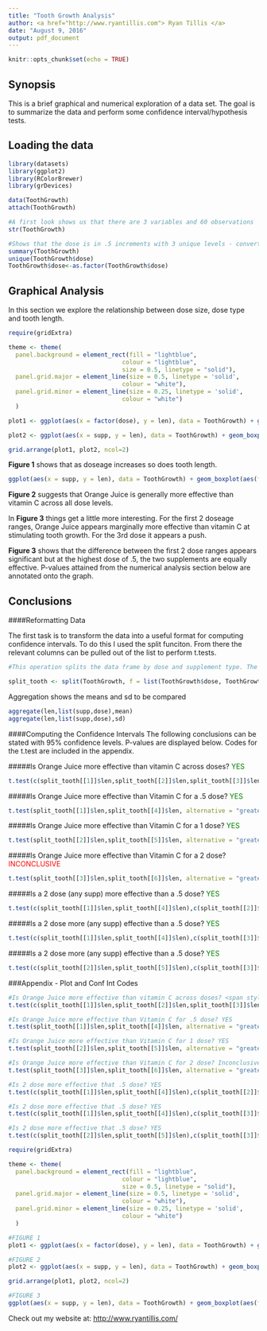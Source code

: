 ```yaml
---
title: "Tooth Growth Analysis"
author: <a href="http://www.ryantillis.com"> Ryan Tillis </a>
date: "August 9, 2016"
output: pdf_document
---
```


```r
knitr::opts_chunk$set(echo = TRUE)
```

## Synopsis

This is a brief graphical and numerical exploration of a data set. The goal is to summarize the data and perform some confidence interval/hypothesis tests.

## Loading the data

```r
library(datasets)
library(ggplot2)
library(RColorBrewer)
library(grDevices)

data(ToothGrowth)
attach(ToothGrowth)

#A first look shows us that there are 3 variables and 60 observations
str(ToothGrowth)

#Shows that the dose is in .5 increments with 3 unique levels - converted to factors
summary(ToothGrowth)
unique(ToothGrowth$dose)
ToothGrowth$dose<-as.factor(ToothGrowth$dose)

```

## Graphical Analysis

In this section we explore the relationship between dose size, dose type and tooth length.

```r
require(gridExtra)

theme <- theme(
  panel.background = element_rect(fill = "lightblue",
                                colour = "lightblue",
                                size = 0.5, linetype = "solid"),
  panel.grid.major = element_line(size = 0.5, linetype = 'solid',
                                colour = "white"), 
  panel.grid.minor = element_line(size = 0.25, linetype = 'solid',
                                colour = "white")
  ) 

plot1 <- ggplot(aes(x = factor(dose), y = len), data = ToothGrowth) + geom_boxplot(aes(fill = factor(dose))) + theme + scale_fill_brewer(palette="PuBu") + labs(title = "Figure 1")

plot2 <- ggplot(aes(x = supp, y = len), data = ToothGrowth) + geom_boxplot(aes(fill = supp)) + theme + scale_fill_brewer(palette="YlOrRd") + labs(title = "Figure 2")

grid.arrange(plot1, plot2, ncol=2)
```

**Figure 1** shows that as doseage increases so does tooth length.

```r
ggplot(aes(x = supp, y = len), data = ToothGrowth) + geom_boxplot(aes(fill = supp)) + facet_wrap(~ dose) + theme + scale_fill_brewer(palette="YlOrRd")+ labs(title = "Figure 3") + annotate("text", x = 1.5, y = 2, label = c("p = .03","p = .0005","p = .5"))
```

**Figure 2** suggests that Orange Juice is generally more effective than vitamin C across all dose levels.  

In **Figure 3** things get a little more interesting. For the first 2 doseage ranges, Orange Juice appears marginally more effective than vitamin C at stimulating tooth growth. For the 3rd dose it appears a push.

**Figure 3** shows that the difference between the first 2 dose ranges appears significant but at the highest dose of .5, the two supplements are equally effective. P-values attained from the numerical analysis section below are annotated onto the graph.

## Conclusions

####Reformatting Data

The first task is to transform the data into a useful format for computing confidence intervals. To do this I used the split funciton. From there the relevant columns can be pulled out of the list to perform t.tests.

```r
#This operation splits the data frame by dose and supplement type. The result is a list 6 data frames each with 10 observations controlled for dose and supplement type.

split_tooth <- split(ToothGrowth, f = list(ToothGrowth$dose, ToothGrowth$supp))
```

Aggregation shows the means and sd to be compared
```r
aggregate(len,list(supp,dose),mean)
aggregate(len,list(supp,dose),sd)
```

####Computing the Confidence Intervals
The following conclusions can be stated with 95% confidence levels. P-values are displayed below. Codes for the t.test are included in the appendix.

#####Is Orange Juice more effective than vitamin C across doses? <span style="color:green">YES</span>
```r
t.test(c(split_tooth[[1]]$len,split_tooth[[2]]$len,split_tooth[[3]]$len),c(split_tooth[[4]]$len,split_tooth[[5]]$len,split_tooth[[6]]$len), alternative = "greater")$p.value
```

#####Is Orange Juice more effective than Vitamin C for a .5 dose? <span style="color:green">YES</span>
```r
t.test(split_tooth[[1]]$len,split_tooth[[4]]$len, alternative = "greater")$p.value
```
#####Is Orange Juice more effective than Vitamin C for a 1 dose? <span style="color:green">YES</span>
```r
t.test(split_tooth[[2]]$len,split_tooth[[5]]$len, alternative = "greater")$p.value
```
#####Is Orange Juice more effective than Vitamin C for a 2 dose? <span style="color:red">INCONCLUSIVE</span>
```r
t.test(split_tooth[[3]]$len,split_tooth[[6]]$len, alternative = "greater")$p.value
```
#####Is a 2 dose (any supp) more effective than a .5 dose? <span style="color:green">YES</span>
```r
t.test(c(split_tooth[[1]]$len,split_tooth[[4]]$len),c(split_tooth[[2]]$len,split_tooth[[5]]$len), alternative = "less")$p.value
```
#####Is a 2 dose more (any supp) effective than a .5 dose? <span style="color:green">YES</span>
```r
t.test(c(split_tooth[[1]]$len,split_tooth[[4]]$len),c(split_tooth[[3]]$len,split_tooth[[6]]$len), alternative = "less")$p.value
```
#####Is a 2 dose more (any supp) effective than a .5 dose? <span style="color:green">YES</span>
```r
t.test(c(split_tooth[[2]]$len,split_tooth[[5]]$len),c(split_tooth[[3]]$len,split_tooth[[6]]$len), alternative = "less")$p.value
```

###Appendix - Plot and Conf Int Codes

```r
#Is Orange Juice more effective than vitamin C across doses? <span style="color:green">YES</span>
t.test(c(split_tooth[[1]]$len,split_tooth[[2]]$len,split_tooth[[3]]$len),c(split_tooth[[4]]$len,split_tooth[[5]]$len,split_tooth[[6]]$len), alternative = "greater")$p.value

#Is Orange Juice more effective than Vitamin C for .5 dose? YES
t.test(split_tooth[[1]]$len,split_tooth[[4]]$len, alternative = "greater")$p.value

#Is Orange Juice more effective than Vitamin C for 1 dose? YES
t.test(split_tooth[[2]]$len,split_tooth[[5]]$len, alternative = "greater")$p.value

#Is Orange Juice more effective than Vitamin C for 2 dose? Inconclusive
t.test(split_tooth[[3]]$len,split_tooth[[6]]$len, alternative = "greater")$p.value

#Is 2 dose more effective that .5 dose? YES
t.test(c(split_tooth[[1]]$len,split_tooth[[4]]$len),c(split_tooth[[2]]$len,split_tooth[[5]]$len), alternative = "less")$p.value

#Is 2 dose more effective that .5 dose? YES
t.test(c(split_tooth[[1]]$len,split_tooth[[4]]$len),c(split_tooth[[3]]$len,split_tooth[[6]]$len), alternative = "less")$p.value

#Is 2 dose more effective that .5 dose? YES
t.test(c(split_tooth[[2]]$len,split_tooth[[5]]$len),c(split_tooth[[3]]$len,split_tooth[[6]]$len), alternative = "less")$p.value
```

```r
require(gridExtra)

theme <- theme(
  panel.background = element_rect(fill = "lightblue",
                                colour = "lightblue",
                                size = 0.5, linetype = "solid"),
  panel.grid.major = element_line(size = 0.5, linetype = 'solid',
                                colour = "white"), 
  panel.grid.minor = element_line(size = 0.25, linetype = 'solid',
                                colour = "white")
  ) 

#FIGURE 1
plot1 <- ggplot(aes(x = factor(dose), y = len), data = ToothGrowth) + geom_boxplot(aes(fill = factor(dose))) + theme + scale_fill_brewer(palette="PuBu") + labs(title = "Figure 1")

#FIGURE 2
plot2 <- ggplot(aes(x = supp, y = len), data = ToothGrowth) + geom_boxplot(aes(fill = supp)) + theme + scale_fill_brewer(palette="YlOrRd") + labs(title = "Figure 2")

grid.arrange(plot1, plot2, ncol=2)
```

```r
#FIGURE 3
ggplot(aes(x = supp, y = len), data = ToothGrowth) + geom_boxplot(aes(fill = supp)) + facet_wrap(~ dose) + theme + scale_fill_brewer(palette="YlOrRd")+ labs(title = "Figure 3") + annotate("text", x = 1.5, y = 2, label = c("p = .03","p = .0005","p = .5"))
```
Check out my website at: <http://www.ryantillis.com/>
